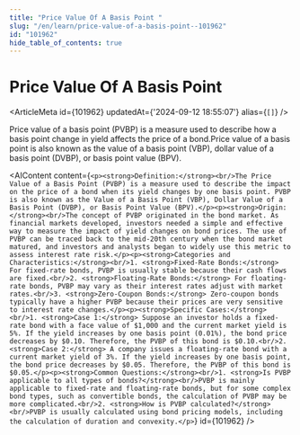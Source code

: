 ```yaml
---
title: "Price Value Of A Basis Point "
slug: "/en/learn/price-value-of-a-basis-point--101962"
id: "101962"
hide_table_of_contents: true
---
```



# Price Value Of A Basis Point 

<ArticleMeta id={101962} updatedAt={'2024-09-12 18:55:07'} alias={`[]`} />
<div className='border-solid border-b border-t-0 my-4 border-[var(--ifm-color-gray-300)]' />

Price value of a basis point (PVBP) is a measure used to describe how a basis point change in yield affects the price of a bond.Price value of a basis point is also known as the value of a basis point (VBP), dollar value of a basis point (DVBP), or basis point value (BPV).

<AIContent content={`<p><strong>Definition:</strong><br/>The Price Value of a Basis Point (PVBP) is a measure used to describe the impact on the price of a bond when its yield changes by one basis point. PVBP is also known as the Value of a Basis Point (VBP), Dollar Value of a Basis Point (DVBP), or Basis Point Value (BPV).</p><p><strong>Origin:</strong><br/>The concept of PVBP originated in the bond market. As financial markets developed, investors needed a simple and effective way to measure the impact of yield changes on bond prices. The use of PVBP can be traced back to the mid-20th century when the bond market matured, and investors and analysts began to widely use this metric to assess interest rate risk.</p><p><strong>Categories and Characteristics:</strong><br/>1. <strong>Fixed-Rate Bonds:</strong> For fixed-rate bonds, PVBP is usually stable because their cash flows are fixed.<br/>2. <strong>Floating-Rate Bonds:</strong> For floating-rate bonds, PVBP may vary as their interest rates adjust with market rates.<br/>3. <strong>Zero-Coupon Bonds:</strong> Zero-coupon bonds typically have a higher PVBP because their prices are very sensitive to interest rate changes.</p><p><strong>Specific Cases:</strong><br/>1. <strong>Case 1:</strong> Suppose an investor holds a fixed-rate bond with a face value of $1,000 and the current market yield is 5%. If the yield increases by one basis point (0.01%), the bond price decreases by $0.10. Therefore, the PVBP of this bond is $0.10.<br/>2. <strong>Case 2:</strong> A company issues a floating-rate bond with a current market yield of 3%. If the yield increases by one basis point, the bond price decreases by $0.05. Therefore, the PVBP of this bond is $0.05.</p><p><strong>Common Questions:</strong><br/>1. <strong>Is PVBP applicable to all types of bonds?</strong><br/>PVBP is mainly applicable to fixed-rate and floating-rate bonds, but for some complex bond types, such as convertible bonds, the calculation of PVBP may be more complicated.<br/>2. <strong>How is PVBP calculated?</strong><br/>PVBP is usually calculated using bond pricing models, including the calculation of duration and convexity.</p>`} id={101962} />
